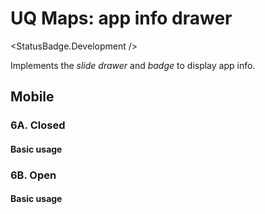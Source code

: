 
<Meta of={UqMaps6AppInfoStories} />

# UQ Maps: app info drawer

<StatusBadge.Development />

Implements the _slide drawer_ and _badge_ to display app info.

## Mobile

### 6A. Closed

#### Basic usage

<Canvas sourceState="hidden" withToolbar>
  <Story of={UqMaps6AppInfoStories.closed} />
</Canvas>

### 6B. Open

#### Basic usage

<Canvas sourceState="hidden" withToolbar>
  <Story of={UqMaps6AppInfoStories.open} />
</Canvas>
